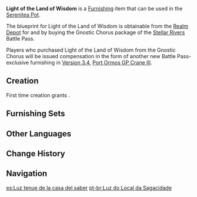 {{Furnishing Infobox
|id             = 363109
|image          = Item Light of the Land of Wisdom.png
|category       = Ornaments
|subcategory    = Lighting
|quality        = 4
|adeptal_energy = 90
|load           = 220
|reduced_load   = 199
|description    = This desk lamp from the [[House of Daena]] is made from the same material as that which comprises the [[Immersive Light]] street lamp. Its white and blue lampshades also possess a gorgeous design.<br />To most, the brightness and intensity of this light seem unassuming. Not so different than an ordinary street lamp even. However, beyond what can be visually felt, this lamp is conducive to long-term reading and helps preserve ocular health to the utmost extent.
|mention        = 
|blueprint      = [[Realm Depot]]<br />[[Battle Pass/Stellar Rivers|Stellar Rivers]] Battle Pass: Gnostic Chorus
|source1        = 
}}
'''Light of the Land of Wisdom''' is a [[Furnishing]] item that can be used in the [[Serenitea Pot]].

The blueprint for Light of the Land of Wisdom is obtainable from the [[Realm Depot]] for {{Item|Realm Currency|24|x=240}} and by buying the Gnostic Chorus package of the [[Battle Pass/Stellar Rivers|Stellar Rivers]] Battle Pass.

Players who purchased Light of the Land of Wisdom from the Gnostic Chorus will be issued compensation in the form of another new Battle Pass-exclusive furnishing in [[Version 3.4]], [[Port Ormos GP Crane III]].

==Creation==
First time creation grants {{Item|Trust|24|x=90}}.
{{Recipe
|type = Creation
|time = 16h
|Iron Chunk = 6
|White Iron Chunk = 6
|sort = Iron Chunk;White Iron Chunk
}}

==Furnishing Sets==
{{Craft Usage}}

==Other Languages==
{{Other Languages
|default_hidden = 1
|en      = Light of the Land of Wisdom
|zhs     = 「卓识之地的柔光」
|zhs_rm  = "Zhuóshí zhī Dì de Róuguāng"
|zht     = 「卓識之地的柔光」
|zht_rm  = "Zhuóshì zhī Dì de Róuguāng"
|ja      = 「卓識の地の柔光」
|ja_rm   = "Takushiki no Chi no Juukou"
|ko      = 「탁견의 땅의 온광」
|ko_rm   = "Takkkyeon Ttang-ui On'gwang"
|es      = Luz tenue de la casa del saber
|fr      = «&nbsp;Lumière du pays de la sagesse&nbsp;»
|ru      = Свет из страны мудрости
|th      = "แสงละมุนของดินแดนแห่งวิสัยทัศน์"
|th_rm   = 
|vi      = Ánh Sáng Ở Vùng Đất Trí Tuệ
|de      = „Licht am Ort der Gelehrsamkeit“
|id      = Cahaya Tanah Kebijaksanaan
|pt      = Luz do Local da Sagacidade
|tr      = Bilgelik Diyarı Işığı
|it      = Luce della Terra della Saggezza
}}

==Change History==
{{Change History|3.3}}

==Navigation==
{{Furnishing Navbox|interior}}

[[es:Luz tenue de la casa del saber]]
[[pt-br:Luz do Local da Sagacidade]]